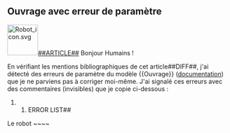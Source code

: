 == Ouvrage avec erreur de paramètre ==

[[Image:Robot icon.svg|70px|right|alt=tête de robot souriante]][[Catégorie:##CATEGORY##|##ARTICLE##]]
Bonjour Humains !

En vérifiant les mentions bibliographiques de cet article##DIFF##, j'ai détecté des erreurs de paramètre du
modèle <nowiki>{{Ouvrage}}</nowiki> ([[Modèle:Ouvrage#Explication des paramètres|documentation]]) que je ne parviens
pas à corriger moi-même. J'ai signalé ces erreurs avec des commentaires (invisibles) que je copie ci-dessous :

##ERROR LIST##

Le robot ~~~~
